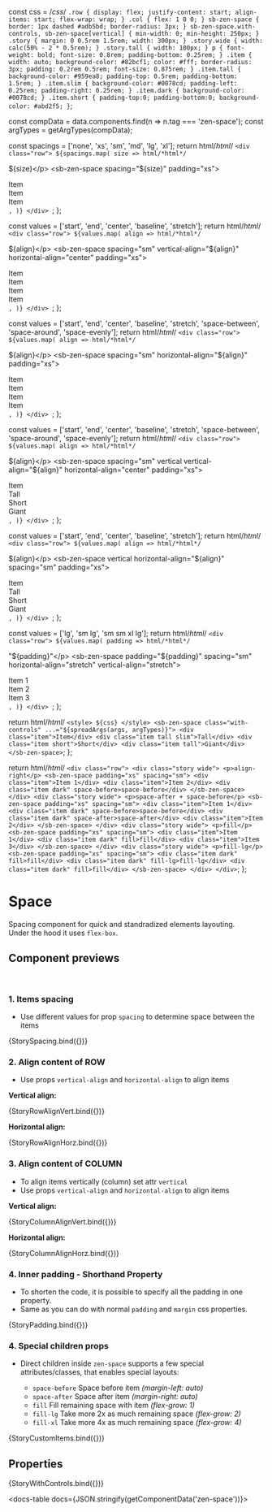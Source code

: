 const css = /*css*/ `
  .row {
    display: flex;
    justify-content: start;
    align-items: start;
    flex-wrap: wrap;
  }
  .col {
    flex: 1 0 0;
  }
  sb-zen-space {
    border: 1px dashed #adb5bd;
    border-radius: 3px;
  }
  sb-zen-space.with-controls,
  sb-zen-space[vertical] {
    min-width: 0;
    min-height: 250px;
  }
  .story {
    margin: 0 0.5rem 1.5rem;
    width: 300px;
  }
  .story.wide {
    width: calc(50% - 2 * 0.5rem);
  }
  .story.tall {
    width: 100px;
  }
  p {
    font-weight: bold;
    font-size: 0.8rem;
    padding-bottom: 0.25rem;
  }
  .item {
    width: auto;
    background-color: #82bcf1;
    color: #fff;
    border-radius: 3px;
    padding: 0.2rem 0.5rem;
    font-size: 0.875rem;
  }
  .item.tall {
    background-color: #959ea8;
    padding-top: 0.5rem;
    padding-bottom: 1.5rem;
  }
  .item.slim {
    background-color: #0078cd;
    padding-left: 0.25rem;
    padding-right: 0.25rem;
  }
  .item.dark {
    background-color: #0078cd;
  }
  .item.short {
    padding-top:0;
    padding-bottom:0;
    background-color: #abd2f5;
  }
`;

const compData = data.components.find(n => n.tag === 'zen-space');
const argTypes = getArgTypes(compData);

<Meta title="Layout/Space" component="zen-space" argTypes={argTypes} />

  const spacings = ['none', 'xs', 'sm', 'md', 'lg', 'xl'];
  return html/*html*/ `
    <div class="row">
      ${spacings.map(
        size => html/*html*/ `
          <div class="story">
            <p>${size}</p>
            <sb-zen-space spacing="${size}" padding="xs">
              <div class="item">Item</div>
              <div class="item">Item</div>
              <div class="item">Item</div>
            </sb-zen-space>
          </div>
        `,
      )}
    </div>
  `;
};

  const values = ['start', 'end', 'center', 'baseline', 'stretch'];
  return html/*html*/ `
    <div class="row">
      ${values.map(
        align => html/*html*/ `
          <div class="story">
            <p>${align}</p>
            <sb-zen-space spacing="sm" vertical-align="${align}" horizontal-align="center" padding="xs">
              <div class="item">Item</div>
              <div class="item tall slim">Item</div>
              <div class="item short">Item</div>
              <div class="item tall">Item</div>
            </sb-zen-space>
          </div>
        `,
      )}
    </div>
  `;
};

  const values = ['start', 'end', 'center', 'baseline', 'stretch', 'space-between', 'space-around', 'space-evenly'];
  return html/*html*/ `
    <div class="row">
      ${values.map(
        align => html/*html*/ `
          <div class="story">
            <p>${align}</p>
            <sb-zen-space spacing="sm" horizontal-align="${align}" padding="xs">
              <div class="item">Item</div>
              <div class="item tall slim">Item</div>
              <div class="item short">Item</div>
              <div class="item tall">Item</div>
            </sb-zen-space>
          </div>
        `,
      )}
    </div>
  `;
};

  const values = ['start', 'end', 'center', 'baseline', 'stretch', 'space-between', 'space-around', 'space-evenly'];
  return html/*html*/ `
    <div class="row">
      ${values.map(
        align => html/*html*/ `
          <div class="story tall">
            <p class="info">${align}</p>
            <sb-zen-space spacing="sm" vertical vertical-align="${align}" horizontal-align="center" padding="xs">
              <div class="item">Item</div>
              <div class="item tall slim">Tall</div>
              <div class="item short">Short</div>
              <div class="item tall">Giant</div>
            </sb-zen-space>
          </div>
        `,
      )}
    </div>
  `;
};

  const values = ['start', 'end', 'center', 'baseline', 'stretch'];
  return html/*html*/ `
    <div class="row">
      ${values.map(
        align => html/*html*/ `
          <div class="story tall">
            <p>${align}</p>
            <sb-zen-space vertical horizontal-align="${align}" spacing="sm" padding="xs">
              <div class="item">Item</div>
              <div class="item tall slim">Tall</div>
              <div class="item short">Short</div>
              <div class="item tall">Giant</div>
            </sb-zen-space>
          </div>
        `,
      )}
    </div>
  `;
};

  const values = ['lg', 'sm lg', 'sm sm xl lg'];
  return html/*html*/ `
    <div class="row">
      ${values.map(
        padding => html/*html*/ `
          <div class="story">
            <p>"${padding}"</p>
            <sb-zen-space padding="${padding}" spacing="sm" horizontal-align="stretch" vertical-align="stretch">
              <div class="item">Item 1</div>
              <div class="item">Item 2</div>
              <div class="item">Item 3</div>
            </sb-zen-space>
          </div>
        `,
      )}
    </div>
  `;
};

  return html/*html*/ `
    <style>
      ${css}
    </style>
    <sb-zen-space class="with-controls" ...="${spreadArgs(args, argTypes)}">
      <div class="item">Item</div>
      <div class="item tall slim">Tall</div>
      <div class="item short">Short</div>
      <div class="item tall">Giant</div>
    </sb-zen-space>
  `;
};

  return html/*html*/ `
    <div class="row">
      <div class="story wide">
        <p>align-right</p>
        <sb-zen-space padding="xs" spacing="sm">
          <div class="item">Item 1</div>
          <div class="item">Item 2</div>
          <div class="item dark" space-before>space-before</div>
        </sb-zen-space>
      </div>
      <div class="story wide">
        <p>space-after + space-before</p>
        <sb-zen-space padding="xs" spacing="sm">
          <div class="item">Item 1</div>
          <div class="item dark" space-before>space-before</div>
          <div class="item dark" space-after>space-after</div>
          <div class="item">Item 2</div>
        </sb-zen-space>
      </div>
      <div class="story wide">
        <p>fill</p>
        <sb-zen-space padding="xs" spacing="sm">
          <div class="item">Item 1</div>
          <div class="item dark" fill>fill</div>
          <div class="item">Item 3</div>
        </sb-zen-space>
      </div>
      <div class="story wide">
        <p>fill-lg</p>
        <sb-zen-space padding="xs" spacing="sm">
          <div class="item dark" fill>fill</div>
          <div class="item dark" fill-lg>fill-lg</div>
          <div class="item dark" fill>fill</div>
        </sb-zen-space>
      </div>
    </div>
  `;
};

# Space

Spacing component for quick and standradized elements layouting.<br/>
Under the hood it uses <code>flex-box</code>.

## Component previews

<br />

### 1. Items spacing

- Use different values for prop `spacing` to determine space between the items

<Canvas>
  <Story name="sizes">{StorySpacing.bind({})}</Story>
</Canvas>

### 2. Align content of ROW

- Use props `vertical-align` and `horizontal-align` to align items

**Vertical align:**

<Canvas>
  <Story name="alignsVert">{StoryRowAlignVert.bind({})}</Story>
</Canvas>

**Horizontal align:**

<Canvas>
  <Story name="alignsHorz">{StoryRowAlignHorz.bind({})}</Story>
</Canvas>

### 3. Align content of COLUMN

- To align items vertically (column) set attr `vertical`
- Use props `vertical-align` and `horizontal-align` to align items

**Vertical align:**

<Canvas>
  <Story name="alignsColumnVert">{StoryColumnAlignVert.bind({})}</Story>
</Canvas>

**Horizontal align:**

<Canvas>
  <Story name="alignsColumnHorz">{StoryColumnAlignHorz.bind({})}</Story>
</Canvas>

### 4. Inner padding - Shorthand Property

- To shorten the code, it is possible to specify all the padding in one property.
- Same as you can do with normal `padding` and `margin` css properties.

<Canvas>
  <Story name="paddings">{StoryPadding.bind({})}</Story>
</Canvas>

### 4. Special children props

- Direct children inside `zen-space` supports a few special attributes/classes, that enables special layouts:

  - `space-before` Space before item _(margin-left: auto)_
  - `space-after` Space after item _(margin-right: auto)_
  - `fill` Fill remaining space with item _(flex-grow: 1)_
  - `fill-lg` Take more 2x as much remaining space _(flex-grow: 2)_
  - `fill-xl` Take more 4x as much remaining space _(flex-grow: 4)_

<Canvas>
  <Story name="children">{StoryCustomItems.bind({})}</Story>
</Canvas>

## Properties

<Canvas>
  <Story
    name="default"
    args={{
      ...getDefaultArgs(argTypes),
    }}
  >
    {StoryWithControls.bind({})}
  </Story>
</Canvas>

<ArgsTable story="default" />

<docs-table docs={JSON.stringify(getComponentData('zen-space'))}></docs-table>
